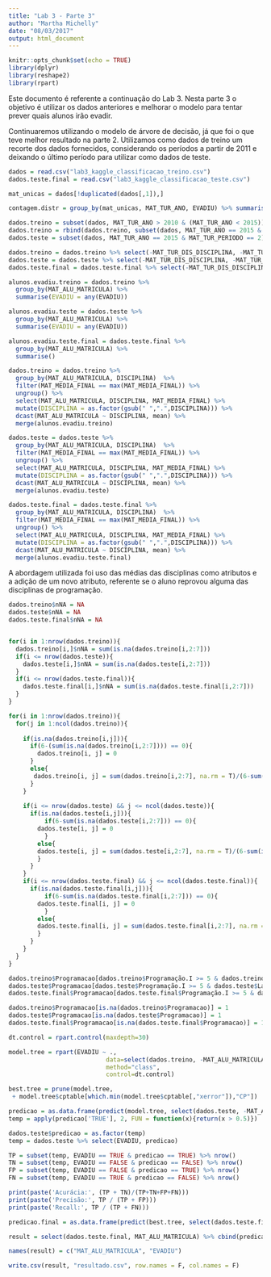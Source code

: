 ```yaml
---
title: "Lab 3 - Parte 3"
author: "Martha Michelly"
date: "08/03/2017"
output: html_document
---
```


```r
knitr::opts_chunk$set(echo = TRUE)
library(dplyr)
library(reshape2)
library(rpart)
```
 
Este documento é referente a continuação do Lab 3. Nesta parte 3 o objetivo é utilizar os dados anteriores e melhorar o modelo para tentar prever quais alunos irão evadir.

Continuaremos utilizando o modelo de árvore de decisão, já que foi o que teve melhor resultado na parte 2. Utilizamos como dados de treino um recorte dos dados fornecidos, considerando os períodos a partir de 2011 e deixando o último período para utilizar como dados de teste.

```r
dados = read.csv("lab3_kaggle_classificacao_treino.csv")
dados.teste.final = read.csv("lab3_kaggle_classificacao_teste.csv")

mat_unicas = dados[!duplicated(dados[,1]),]

contagem.distr = group_by(mat_unicas, MAT_TUR_ANO, EVADIU) %>% summarise(count = n())

dados.treino = subset(dados, MAT_TUR_ANO > 2010 & (MAT_TUR_ANO < 2015))
dados.treino = rbind(dados.treino, subset(dados, MAT_TUR_ANO == 2015 & MAT_TUR_PERIODO == 1))
dados.teste = subset(dados, MAT_TUR_ANO == 2015 & MAT_TUR_PERIODO == 2)

dados.treino = dados.treino %>% select(-MAT_TUR_DIS_DISCIPLINA, -MAT_TUR_ANO, -MAT_TUR_PERIODO) %>% filter(!is.na(MAT_MEDIA_FINAL))
dados.teste = dados.teste %>% select(-MAT_TUR_DIS_DISCIPLINA, -MAT_TUR_ANO, -MAT_TUR_PERIODO) %>% filter(!is.na(MAT_MEDIA_FINAL))
dados.teste.final = dados.teste.final %>% select(-MAT_TUR_DIS_DISCIPLINA, -MAT_TUR_ANO, -MAT_TUR_PERIODO)

alunos.evadiu.treino = dados.treino %>%
  group_by(MAT_ALU_MATRICULA) %>%
  summarise(EVADIU = any(EVADIU))

alunos.evadiu.teste = dados.teste %>%
  group_by(MAT_ALU_MATRICULA) %>%
  summarise(EVADIU = any(EVADIU))

alunos.evadiu.teste.final = dados.teste.final %>%
  group_by(MAT_ALU_MATRICULA) %>%
  summarise()

dados.treino = dados.treino %>%
  group_by(MAT_ALU_MATRICULA, DISCIPLINA)  %>%
  filter(MAT_MEDIA_FINAL == max(MAT_MEDIA_FINAL)) %>%
  ungroup() %>%
  select(MAT_ALU_MATRICULA, DISCIPLINA, MAT_MEDIA_FINAL) %>% 
  mutate(DISCIPLINA = as.factor(gsub(" ",".",DISCIPLINA))) %>%
  dcast(MAT_ALU_MATRICULA ~ DISCIPLINA, mean) %>%
  merge(alunos.evadiu.treino)

dados.teste = dados.teste %>%
  group_by(MAT_ALU_MATRICULA, DISCIPLINA)  %>%
  filter(MAT_MEDIA_FINAL == max(MAT_MEDIA_FINAL)) %>%
  ungroup() %>%
  select(MAT_ALU_MATRICULA, DISCIPLINA, MAT_MEDIA_FINAL) %>% 
  mutate(DISCIPLINA = as.factor(gsub(" ",".",DISCIPLINA))) %>%
  dcast(MAT_ALU_MATRICULA ~ DISCIPLINA, mean) %>%
  merge(alunos.evadiu.teste)

dados.teste.final = dados.teste.final %>%
  group_by(MAT_ALU_MATRICULA, DISCIPLINA)  %>%
  filter(MAT_MEDIA_FINAL == max(MAT_MEDIA_FINAL)) %>%
  ungroup() %>%
  select(MAT_ALU_MATRICULA, DISCIPLINA, MAT_MEDIA_FINAL) %>% 
  mutate(DISCIPLINA = as.factor(gsub(" ",".",DISCIPLINA))) %>%
  dcast(MAT_ALU_MATRICULA ~ DISCIPLINA, mean) %>%
  merge(alunos.evadiu.teste.final)
```

A abordagem utilizada foi uso das médias das disciplinas como atributos e a adição de um novo atributo, referente se o aluno reprovou alguma das disciplinas de programação.

```r
dados.treino$nNA = NA
dados.teste$nNA = NA
dados.teste.final$nNA = NA


for(i in 1:nrow(dados.treino)){
  dados.treino[i,]$nNA = sum(is.na(dados.treino[i,2:7]))
  if(i <= nrow(dados.teste)){
    dados.teste[i,]$nNA = sum(is.na(dados.teste[i,2:7]))
  }
  if(i <= nrow(dados.teste.final)){
    dados.teste.final[i,]$nNA = sum(is.na(dados.teste.final[i,2:7]))
  }
}

for(i in 1:nrow(dados.treino)){
  for(j in 1:ncol(dados.treino)){
    
    if(is.na(dados.treino[i,j])){
      if(6-(sum(is.na(dados.treino[i,2:7]))) == 0){
        dados.treino[i, j] = 0
      }
      else{
       dados.treino[i, j] = sum(dados.treino[i,2:7], na.rm = T)/(6-sum(is.na(dados.treino[i,2:7])))
      }
    }
    
    if(i <= nrow(dados.teste) && j <= ncol(dados.teste)){
      if(is.na(dados.teste[i,j])){
          if(6-sum(is.na(dados.teste[i,2:7])) == 0){
        dados.teste[i, j] = 0
          }
        else{
        dados.teste[i, j] = sum(dados.teste[i,2:7], na.rm = T)/(6-sum(is.na(dados.teste[i,2:7])))
        }
      }
    }
    if(i <= nrow(dados.teste.final) && j <= ncol(dados.teste.final)){
      if(is.na(dados.teste.final[i,j])){
          if(6-sum(is.na(dados.teste.final[i,2:7])) == 0){
        dados.teste.final[i, j] = 0
          }
        else{
        dados.teste.final[i, j] = sum(dados.teste.final[i,2:7], na.rm = T)/(6-sum(is.na(dados.teste.final[i,2:7])))
        }
      }
    }
  }
}

dados.treino$Programacao[dados.treino$Programação.I >= 5 & dados.treino$Laboratório.de.Programação.I >= 5 ] = 0
dados.teste$Programacao[dados.teste$Programação.I >= 5 & dados.teste$Laboratório.de.Programação.I >= 5 ] = 0
dados.teste.final$Programacao[dados.teste.final$Programação.I >= 5 & dados.teste.final$Laboratório.de.Programação.I >= 5 ] = 0

dados.treino$Programacao[is.na(dados.treino$Programacao)] = 1
dados.teste$Programacao[is.na(dados.teste$Programacao)] = 1
dados.teste.final$Programacao[is.na(dados.teste.final$Programacao)] = 1
```



```r
dt.control = rpart.control(maxdepth=30)

model.tree = rpart(EVADIU ~ .,
                           data=select(dados.treino, -MAT_ALU_MATRICULA),
                           method="class",
                           control=dt.control)

best.tree = prune(model.tree,
 + model.tree$cptable[which.min(model.tree$cptable[,"xerror"]),"CP"])

predicao = as.data.frame(predict(model.tree, select(dados.teste, -MAT_ALU_MATRICULA)))
temp = apply(predicao['TRUE'], 2, FUN = function(x){return(x > 0.5)})

dados.teste$predicao = as.factor(temp)
temp = dados.teste %>% select(EVADIU, predicao)

TP = subset(temp, EVADIU == TRUE & predicao == TRUE) %>% nrow()
TN = subset(temp, EVADIU == FALSE & predicao == FALSE) %>% nrow()
FP = subset(temp, EVADIU == FALSE & predicao == TRUE) %>% nrow() 
FN = subset(temp, EVADIU == TRUE & predicao == FALSE) %>% nrow()

print(paste('Acurácia:', (TP + TN)/(TP+TN+FP+FN)))
print(paste('Precisão:', TP / (TP + FP)))
print(paste('Recall:', TP / (TP + FN)))
```



```r
predicao.final = as.data.frame(predict(best.tree, select(dados.teste.final, -MAT_ALU_MATRICULA), type = "class"))

result = select(dados.teste.final, MAT_ALU_MATRICULA) %>% cbind(predicao.final)

names(result) = c("MAT_ALU_MATRICULA", "EVADIU")

write.csv(result, "resultado.csv", row.names = F, col.names = F)
```
